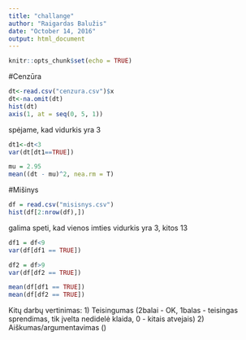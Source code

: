 ```yaml
---
title: "challange"
author: "Raigardas Balužis"
date: "October 14, 2016"
output: html_document
---
```


```r
knitr::opts_chunk$set(echo = TRUE)
```
#Cenzūra
```r
dt<-read.csv("cenzura.csv")$x
dt<-na.omit(dt)
hist(dt)
axis(1, at = seq(0, 5, 1))
```
spėjame, kad vidurkis yra 3
```r
dt1<-dt<3
var(dt[dt1==TRUE])

mu = 2.95
mean((dt - mu)^2, nea.rm = T)
```
#Mišinys
```r
df = read.csv("misisnys.csv")
hist(df[2:nrow(df),])
```
galima speti, kad vienos imties vidurkis yra 3, kitos 13
```r
df1 = df<9
var(df[df1 == TRUE])

df2 = df>9
var(df[df2 == TRUE])

mean(df[df1 == TRUE])
mean(df[df2 == TRUE])
```

Kitų darbų vertinimas:
1) Teisingumas (2balai - OK, 1balas - teisingas sprendimas, tik įvelta nedidelė klaida, 0 - kitais atvejais)
2) Aiškumas/argumentavimas ()


